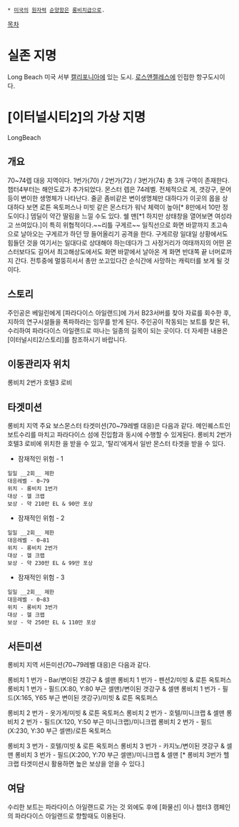  * [[미국]]의 [[원자력]] [[순양함]]은 [[롱비치급]]으로.
[[목차]]
= 실존 지명 =
Long Beach
미국 서부 [[캘리포니아]]에 있는 도시. [[로스앤젤레스]]에 인접한 항구도시이다. 

= [이터널시티2]의 가상 지명 =
LongBeach
== 개요 ==
70~74렙 대응 지역이다. 1번가(70) / 2번가(72) / 3번가(74) 총 3개 구역이 존재한다. 챕터4부터는 해안도로가 추가되었다. 몬스터 렙은 74레벨. 전체적으로 게, 갯강구, 문어 등이 변이한 생명체가 나타난다. 
줄곧 좀비같은 변이생명체만 대하다가 이곳의 몹을 상대하다 보면 로튼 옥토퍼스나 미빗 같은 몬스터가 워낙 체력이 높아[* 8만에서 10만 정도이다.] 뎀딜이 약간 딸림을 느낄 수도 있다. 쉘 맨[*1 하지만 상태창을 열어보면 여성라고 쓰여있다.]이 특히 위협적이다.~~리틀 구게르~~ 일직선으로 화면 바깥까지 초고속으로 날아오는 구게르가 하던 땅 들어올리기 공격을 한다. 구게르랑 일대일 상황에서도 힘들던 것을 여기서는 일대다로 상대해야 하는데다가 그 사정거리가 여태까지의 어떤 몬스터보다도 길어서 최고해상도에서도 화면 바깥에서 날아온 게 화면 반대쪽 끝 너머로까지 간다. 전투중에 멀뚱히서서 총만 쏘고있다간 순식간에 사망하는 캐릭터를 보게 될 것이다.

== 스토리 ==
주인공은 베일린에게 [파라다이스 아일랜드]에 가서 B23서버를 찾아 자료를 회수한 후, 지하의 연구시설들을 폭파하라는 임무를 받게 된다. 주인공이 작동되는 보트를 찾은 뒤, 수리하여 파라다이스 아일랜드로 떠나는 일종의 길목이 되는 곳이다. 더 자세한 내용은 [이터널시티2/스토리]를 참조하시기 바랍니다.

== 이동관리자 위치 ==
롱비치 2번가 호텔3 로비

== 타겟미션 ==
롱비치 지역 주요 보스몬스터 타겟미션(70~79레벨 대응)은 다음과 같다. 메인퀘스트인 보트수리를 마치고 파라다이스 섬에 진입함과 동시에 수행할 수 있게된다.  롱비치 2번가 호텔3 로비에 위치한 {{{#red 피스키퍼 npc '페피'에게서 헬크랩 타겟}}}을 받을 수 있고, '탈리'에게서 일반 몬스터 타겟을 받을 수 있다.

* 잠재적인 위험 - 1
 일일 __2회__ 제한
 대응레벨 - 0~79
 위치 - 롱비치 1번가
 대상 - 헬 크랩
 보상 - 약 210만 EL & 90만 포상
* 잠재적인 위험 - 2
 일일 __2회__ 제한
 대응레벨 - 0~81
 위치 - 롱비치 2번가
 대상 - 헬 크랩
 보상 - 약 230만 EL & 99만 포상
* 잠재적인 위험 - 3
 일일 __2회__ 제한
 대응레벨 - 0~83
 위치 - 롱비치 3번가
 대상 - 헬 크랩
 보상 - 약 250만 EL & 110만 포상

== 서든미션 ==
롱비치 지역 서든미션(70~79레벨 대응)은 다음과 같다.

롱비치 1 번가 - Bar/변이된 갯강구 & 셀맨
롱비치 1 번가 - 펜션2/미빗 & 로튼 옥토퍼스
롱비치 1 번가 - 필드(X:80, Y:80 부근 셀맨)/변이된 갯강구 & 셀맨
롱비치 1 번가 - 필드(X:165, Y65 부근 변이된 갯강구)/미빗 & 로튼 옥토퍼스

롱비치 2 번가 - 옷가게/미빗 & 로튼 옥토퍼스
롱비치 2 번가 - 호텔/미니크랩 & 셀맨
롱비치 2 번가 - 필드(X:120, Y:50 부근 미니크랩)/미니크랩
롱비치 2 번가 - 필드(X:230, Y:30 부근 셀맨)/로튼 옥토퍼스

롱비치 3 번가 - 호텔/미빗 & 로튼 옥토퍼스
롱비치 3 번가 - 카지노/변이된 갯강구 & 셀맨
롱비치 3 번가 - 필드(X:200, Y:70 부근 셀맨)/미니크랩 & 셀맨
{{{#red 롱비치 3 번가 - 필드(X:66, Y:118 부근 셀맨)/보스(헬 크랩)}}}[* 롱비치 3번가 헬 크랩 타겟미션시 활용하면 높은 보상을 얻을 수 있다.]

== 여담 ==
수리한 보트는 파라다이스 아일랜드로 가는 것 외에도 후에 [화물선] 이나 챕터3 캠페인의 파라다이스 아일랜드로 향할때도 이용된다.
